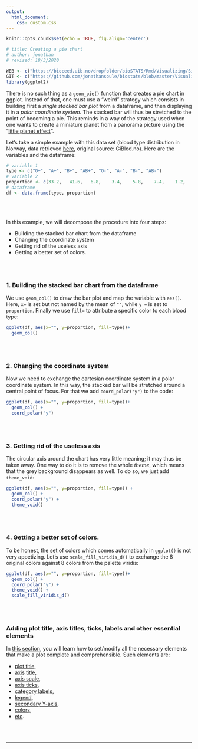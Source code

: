 ```yaml
---
output:
  html_document:
    css: custom.css
--- 
```


```r
knitr::opts_chunk$set(echo = TRUE, fig.align='center')

# title: Creating a pie chart
# author: jonathan
# revised: 18/3/2020 

WEB <- c("https://bioceed.uib.no/dropfolder/bioSTATS/Rmd/Visualizing/Simple/pie-chart.html")
GIT <- c("https://github.com/jonathansoule/biostats/blob/master/Visualizing/Simple/pie-chart.Rmd")
library(ggplot2)
```
There is no such thing as a `geom_pie()` function that creates a pie chart in ggplot. Instead of that, one must use a "weird" strategy which consists in building first a *single stacked bar plot* from a dataframe, and then displaying it in a *polar coordinate system*. The stacked bar will thus be stretched to the point of becoming a pie. This reminds in a way of the strategy used when one wants to create a miniature planet from a panorama picture using the "[little planet effect](https://www.photographymad.com/pages/view/little-planet-photos-5-simple-steps-to-making-panorama-worlds){target="_blank"}".

Let's take a simple example with this data set (blood type distribution in Norway, data retrieved [here](https://en.wikipedia.org/wiki/Blood_type_distribution_by_country){target="_blank"}, original source: GiBlod.no). Here are the variables and the dataframe:
```r
# variable 1
type <- c("O+", "A+", "B+", "AB+", "O-", "A-", "B-", "AB-")
# variable 2
proportion <- c(33.2,	41.6,	6.8,	3.4,	5.8,	7.4,	1.2,	0.6)
# dataframe
df <- data.frame(type, proportion)
```
<br/><br/>

In this example, we will decompose the procedure into four steps:

+ Building the stacked bar chart from the dataframe
+ Changing the coordinate system
+ Getting rid of the useless axis
+ Getting a better set of colors.

<br/><br/>

### 1. Building the stacked bar chart from the dataframe

We use `geom_col()` to draw the bar plot and map the variable with `aes()`. Here, `x=` is set but not named by the mean of `""`, while `y =` is set to `proportion`. Finally we use `fill=` to attribute a specific color to each blood type:
```r
ggplot(df, aes(x="", y=proportion, fill=type))+
  geom_col()
```
<br/><br/>

### 2. Changing the coordinate system

Now we need to exchange the cartesian coordinate system in a polar coordinate system. In this way, the stacked bar will be stretched around a central point of focus. For that we add `coord_polar("y")` to the code:


```r
ggplot(df, aes(x="", y=proportion, fill=type))+
  geom_col() +
  coord_polar("y") 
```
<br/><br/>

### 3. Getting rid of the useless axis

The circular axis around the chart has very little meaning; it may thus be taken away. One way to do it is to remove the whole *theme*, which means that the grey background disappears as well. To do so, we just add `theme_void`:
```r
ggplot(df, aes(x="", y=proportion, fill=type)) +
  geom_col() +
  coord_polar("y") +
  theme_void()
```

<br/><br/>

### 4. Getting a better set of colors.

To be honest, the set of colors which comes automatically in `ggplot()` is not very appetizing. Let's use `scale_fill_viridis_d()` to exchange the 8 original colors against 8 colors from the palette viridis:
```r
ggplot(df, aes(x="", y=proportion, fill=type))+
  geom_col() +
  coord_polar("y") +
  theme_void() +
  scale_fill_viridis_d()
```
<br/><br/>

### Adding plot title, axis titles, ticks, labels and other essential elements

In [this section](https://biostats.w.uib.no/topics/data-visualization-with-ggplot2/essential-elements/){target="_blank"}, you will learn how to set/modify all the necessary elements that make a plot complete and comprehensible. Such elements are:

+ [plot title](https://biostats.w.uib.no/title/){target="_blank"}, 
+ [axis title](https://biostats.w.uib.no/axis-titles/){target="_blank"},
+ [axis scale](https://biostats.w.uib.no/axis-scale/){target="_blank"},
+ [axis ticks](https://biostats.w.uib.no/axis-ticks/){target="_blank"},
+ [category labels](https://biostats.w.uib.no/category-labels/){target="_blank"},
+ [legend](https://biostats.w.uib.no/legend/){target="_blank"},
+ [secondary Y-axis](https://biostats.w.uib.no/secondary-y-axis/){target="_blank"},
+ [colors](https://biostats.w.uib.no/choosing-colors-for-your-plot/){target="_blank"},
+ [etc](https://biostats.w.uib.no/topics/data-visualization-with-ggplot2/essential-elements/){target="_blank"}.

<br/><br/>

***
<!-- UNCOMMENT TO ACTIVATE
Get the Rmarkdown file corresponding to this page on [GitHub](`r GIT`){target="_blank"}.
-->
